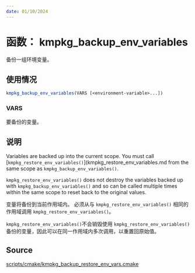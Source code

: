 ```yaml
---
date: 01/10/2024
---
```


# 函数： kmpkg_backup_env_variables

备份一组环境变量。

## 使用情况

```cmake
kmpkg_backup_env_variables(VARS [<environment-variable>...])
```

### VARS

要备份的变量。

## 说明

Variables are backed up into the current scope. You must call [`kmpkg_restore_env_variables()`](kmpkg_restore_env_variables.md from the same scope as `kmpkg_backup_env_variables()`.

`kmpkg_restore_env_variables()` does not destroy the variables backed up with `kmpkg_backup_env_variables()` and so can be called multiple times within the same scope to reset back to the original values.

变量将备份到当前作用域内。 必须从与 `kmpkg_restore_env_variables()` 相同的作用域调用 `kmpkg_restore_env_variables()`。

`kmpkg_restore_env_variables()`不会销毁使用 `kmpkg_restore_env_variables()` 备份的变量，因此可以在同一作用域内多次调用，以重置回原始值。

## Source

[scripts/cmake/kmpkg\_backup\_restore\_env\_vars.cmake](https://gitee.com/kumo-pub/kmpkg/blob/master/scripts/cmake/kmpkg_backup_restore_env_vars.cmake)
